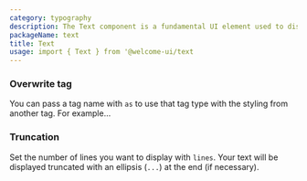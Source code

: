 ```yaml
---
category: typography
description: The Text component is a fundamental UI element used to display and style text content within an application. It provides various typography options, such as font size, weight, color, and alignment, allowing for consistent and customizable presentation of textual information. This component is essential for conveying information clearly and effectively in the user interface.
packageName: text
title: Text
usage: import { Text } from '@welcome-ui/text
---
```


### Overwrite tag

You can pass a tag name with `as` to use that tag type with the styling from another tag. For example…

<div data-playground="overwrite.tsx" data-component="Text"></div>

### Truncation

Set the number of lines you want to display with `lines`. Your text will be displayed truncated with an ellipsis (`...`) at the end (if necessary).

<div data-playground="truncation.tsx" data-component="Text"></div>
